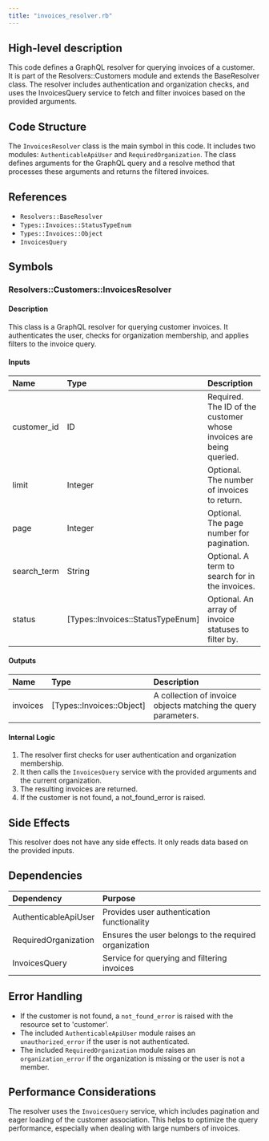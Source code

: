 ```yaml
---
title: "invoices_resolver.rb"
---
```


## High-level description
This code defines a GraphQL resolver for querying invoices of a customer. It is part of the Resolvers::Customers module and extends the BaseResolver class. The resolver includes authentication and organization checks, and uses the InvoicesQuery service to fetch and filter invoices based on the provided arguments.

## Code Structure
The `InvoicesResolver` class is the main symbol in this code. It includes two modules: `AuthenticableApiUser` and `RequiredOrganization`. The class defines arguments for the GraphQL query and a resolve method that processes these arguments and returns the filtered invoices.

## References
- `Resolvers::BaseResolver`
- `Types::Invoices::StatusTypeEnum`
- `Types::Invoices::Object`
- `InvoicesQuery`

## Symbols

### Resolvers::Customers::InvoicesResolver
#### Description
This class is a GraphQL resolver for querying customer invoices. It authenticates the user, checks for organization membership, and applies filters to the invoice query.

#### Inputs
| Name | Type | Description |
|:-----|:-----|:------------|
| customer_id | ID | Required. The ID of the customer whose invoices are being queried. |
| limit | Integer | Optional. The number of invoices to return. |
| page | Integer | Optional. The page number for pagination. |
| search_term | String | Optional. A term to search for in the invoices. |
| status | [Types::Invoices::StatusTypeEnum] | Optional. An array of invoice statuses to filter by. |

#### Outputs
| Name | Type | Description |
| :--- | :--- | :---------- |
| invoices | [Types::Invoices::Object] | A collection of invoice objects matching the query parameters. |

#### Internal Logic
1. The resolver first checks for user authentication and organization membership.
2. It then calls the `InvoicesQuery` service with the provided arguments and the current organization.
3. The resulting invoices are returned.
4. If the customer is not found, a not_found_error is raised.

## Side Effects
This resolver does not have any side effects. It only reads data based on the provided inputs.

## Dependencies
| Dependency | Purpose |
|:-----------|:--------|
| AuthenticableApiUser | Provides user authentication functionality |
| RequiredOrganization | Ensures the user belongs to the required organization |
| InvoicesQuery | Service for querying and filtering invoices |

## Error Handling
- If the customer is not found, a `not_found_error` is raised with the resource set to 'customer'.
- The included `AuthenticableApiUser` module raises an `unauthorized_error` if the user is not authenticated.
- The included `RequiredOrganization` module raises an `organization_error` if the organization is missing or the user is not a member.

## Performance Considerations
The resolver uses the `InvoicesQuery` service, which includes pagination and eager loading of the customer association. This helps to optimize the query performance, especially when dealing with large numbers of invoices.